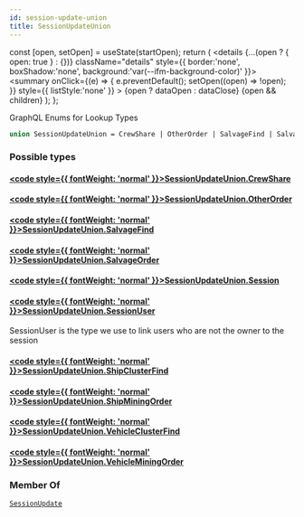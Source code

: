 ```yaml
---
id: session-update-union
title: SessionUpdateUnion
---
```









  const [open, setOpen] = useState(startOpen);
  return (
    <details {...(open ? { open: true } : {})} className="details" style={{ border:'none', boxShadow:'none', background:'var(--ifm-background-color)' }}>
      <summary
        onClick={(e) => {
          e.preventDefault();
          setOpen((open) => !open);
        }}
        style={{ listStyle:'none' }}
      >
      {open ? dataOpen : dataClose}
      </summary>
      {open && children}
    </details>
  );
};








GraphQL Enums for Lookup Types


```graphql
union SessionUpdateUnion = CrewShare | OtherOrder | SalvageFind | SalvageOrder | Session | SessionUser | ShipClusterFind | ShipMiningOrder | VehicleClusterFind | VehicleMiningOrder
```




### Possible types

#### [<code style={{ fontWeight: 'normal' }}>SessionUpdateUnion.<b>CrewShare</b></code>](/api/types/objects/crew-share) <Badge class="badge badge--secondary " text="object"/> 



#### [<code style={{ fontWeight: 'normal' }}>SessionUpdateUnion.<b>OtherOrder</b></code>](/api/types/objects/other-order) <Badge class="badge badge--secondary " text="object"/> 



#### [<code style={{ fontWeight: 'normal' }}>SessionUpdateUnion.<b>SalvageFind</b></code>](/api/types/objects/salvage-find) <Badge class="badge badge--secondary " text="object"/> 



#### [<code style={{ fontWeight: 'normal' }}>SessionUpdateUnion.<b>SalvageOrder</b></code>](/api/types/objects/salvage-order) <Badge class="badge badge--secondary " text="object"/> 



#### [<code style={{ fontWeight: 'normal' }}>SessionUpdateUnion.<b>Session</b></code>](/api/types/objects/session) <Badge class="badge badge--secondary " text="object"/> 



#### [<code style={{ fontWeight: 'normal' }}>SessionUpdateUnion.<b>SessionUser</b></code>](/api/types/objects/session-user) <Badge class="badge badge--secondary " text="object"/> 
SessionUser is the type we use to link users who are not the owner to the 
session


#### [<code style={{ fontWeight: 'normal' }}>SessionUpdateUnion.<b>ShipClusterFind</b></code>](/api/types/objects/ship-cluster-find) <Badge class="badge badge--secondary " text="object"/> 



#### [<code style={{ fontWeight: 'normal' }}>SessionUpdateUnion.<b>ShipMiningOrder</b></code>](/api/types/objects/ship-mining-order) <Badge class="badge badge--secondary " text="object"/> 



#### [<code style={{ fontWeight: 'normal' }}>SessionUpdateUnion.<b>VehicleClusterFind</b></code>](/api/types/objects/vehicle-cluster-find) <Badge class="badge badge--secondary " text="object"/> 



#### [<code style={{ fontWeight: 'normal' }}>SessionUpdateUnion.<b>VehicleMiningOrder</b></code>](/api/types/objects/vehicle-mining-order) <Badge class="badge badge--secondary " text="object"/> 







### Member Of

[`SessionUpdate`](/api/types/objects/session-update)  <Badge class="badge badge--secondary badge--relation" text="object"/>